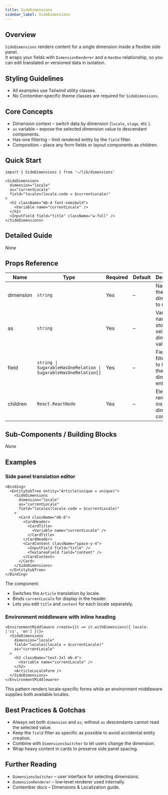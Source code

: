 ```yaml
---
title: SideDimensions
sidebar_label: SideDimensions
---
```


## Overview
`SideDimensions` renders content for a single dimension inside a flexible side panel.  
It wraps your fields with `DimensionRenderer` and a `HasOne` relationship, so you can edit translated or versioned data in isolation.

## Styling Guidelines
* All examples use Tailwind utility classes.  
* No Contember‑specific theme classes are required for `SideDimensions`.

## Core Concepts
* Dimension context – switch data by dimension (`locale`, `stage`, etc.).
* `as` variable – expose the selected dimension value to descendant components.
* Has‑one filtering – limit rendered entity by the `field` filter.
* Composition – place any form fields or layout components as children.

## Quick Start
```tsx
import { SideDimensions } from '~/lib/dimensions'

<SideDimensions
  dimension="locale"
  as="currentLocale"
  field="locales(locale.code = $currentLocale)"
>
  <h2 className="mb-4 font-semibold">
    <Variable name="currentLocale" />
  </h2>
  <InputField field="title" className="w-full" />
</SideDimensions>
```

## Detailed Guide
_None_

## Props Reference
| Name | Type | Required | Default | Description |
|------|------|----------|---------|-------------|
| dimension | `string` | Yes | – | Name of the dimension to render. |
| as | `string` | Yes | – | Variable name that stores the selected dimension value. |
| field | `string \| SugarableHasOneRelation \| SugarableHasOneRelation[]` | Yes | – | Field or filter used to locate the dimension entity. |
| children | `React.ReactNode` | Yes | – | Elements rendered inside the dimension context. |

## Sub‑Components / Building Blocks
_None_

## Examples

### Side panel translation editor
```tsx
<Binding>
  <EntitySubTree entity="Article(unique = unique)">
    <SideDimensions
      dimension="locale"
      as="currentLocale"
      field="locales(locale.code = $currentLocale)"
    >
      <Card className="mb-6">
        <CardHeader>
          <CardTitle>
            <Variable name="currentLocale" />
          </CardTitle>
        </CardHeader>
        <CardContent className="space-y-4">
          <InputField field="title" />
          <TextareaField field="content" />
        </CardContent>
      </Card>
    </SideDimensions>
  </EntitySubTree>
</Binding>
```
The component:
* Switches the `Article` translation by locale.  
* Binds `currentLocale` for display in the header.  
* Lets you edit `title` and `content` for each locale separately.

### Environment middleware with inline heading
```tsx
<EnvironmentMiddleware create={it => it.withDimensions({ locale: ['cs', 'en'] })}>
  <SideDimensions
    dimension="locale"
    field="locales(locale = $currentLocale)"
    as="currentLocale"
  >
    <h2 className="text-2xl mb-4">
      <Variable name="currentLocale" />
    </h2>
    <ArticleLocaleForm />
  </SideDimensions>
</EnvironmentMiddleware>
```
This pattern renders locale‑specific forms while an environment middleware supplies both available locales.

## Best Practices & Gotchas
* Always set both `dimension` and `as`; without `as` descendants cannot read the selected value.
* Keep the `field` filter as specific as possible to avoid accidental entity creation.
* Combine with `DimensionsSwitcher` to let users change the dimension.
* Wrap heavy content in cards to preserve side panel spacing.

## Further Reading
* `DimensionsSwitcher` – user interface for selecting dimensions.  
* `DimensionRenderer` – low‑level renderer used internally.  
* Contember docs – Dimensions & Localization guide.

<!-- End of Generated Documentation -->